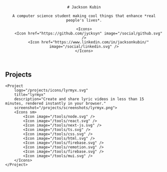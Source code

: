 
<Header image="/headshot.jpg">

    # Jackson Kubin

    A computer science student making cool things that enhance *real people's lives*.

    <Icons>
        <Icon href="https://github.com/jycksyn" image="/social/github.svg" />
        <Icon href="https://www.linkedin.com/in/jacksonkubin/" image="/social/linkedin.svg" />
    </Icons>

</Header>

<section>

# Projects

<Projects>

    <Project
        logo="/projects/icons/lyrmyx.svg"
        title="lyrmyx"
        description="Create and share lyric videos in less than 15 minutes, rendered instantly in your browser."
        screenshot="/projects/screenshots/lyrmyx.png">
        <Icons sm>
            <Icon image="/tools/node.svg" />
            <Icon image="/tools/react.svg" />
            <Icon image="/tools/next-js.svg" />
            <Icon image="/tools/ts.svg" />
            <Icon image="/tools/css.svg" />
            <Icon image="/tools/html.svg" />
            <Icon image="/tools/firebase.svg" />
            <Icon image="/tools/remotion.svg" />
            <Icon image="/tools/firebase.svg" />
            <Icon image="/tools/mui.svg" />
        </Icons>
    </Project>

</Projects>

</section>